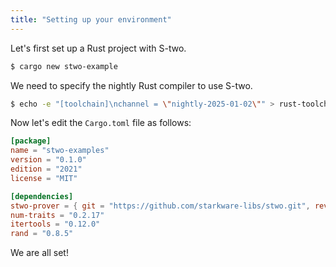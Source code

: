 ```yaml
---
title: "Setting up your environment"
---
```


Let's first set up a Rust project with S-two.

```bash
$ cargo new stwo-example
```
We need to specify the nightly Rust compiler to use S-two.

```bash
$ echo -e "[toolchain]\nchannel = \"nightly-2025-01-02\"" > rust-toolchain.toml
```
Now let's edit the `Cargo.toml` file as follows:

```toml
[package]
name = "stwo-examples"
version = "0.1.0"
edition = "2021"
license = "MIT"

[dependencies]
stwo-prover = { git = "https://github.com/starkware-libs/stwo.git", rev = "92984c060b49d0db05e021883755fac0a71a2fa7" }
num-traits = "0.2.17"
itertools = "0.12.0"
rand = "0.8.5"
```

We are all set!
